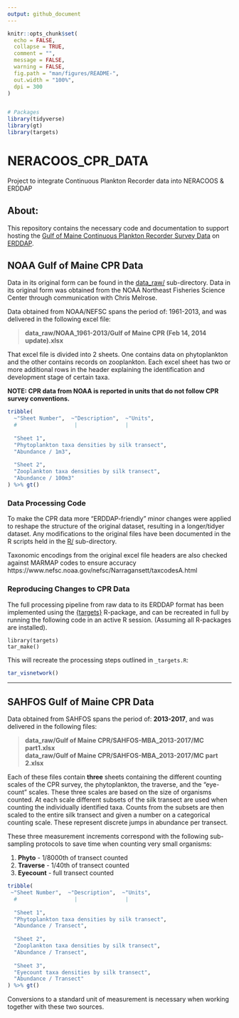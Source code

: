 ```yaml
---
output: github_document
---
```


<!-- README.md is generated from README.Rmd. Please edit that file -->

```r
knitr::opts_chunk$set(
  echo = FALSE,
  collapse = TRUE,
  comment = "",
  message = FALSE,
  warning = FALSE,
  fig.path = "man/figures/README-",
  out.width = "100%", 
  dpi = 300
)


# Packages
library(tidyverse)
library(gt)
library(targets)
```


# NERACOOS_CPR_DATA

Project to integrate Continuous Plankton Recorder data into NERACOOS & ERDDAP


## About:

This repository contains the necessary code and documentation to support hosting the [Gulf of Maine Continuous Plankton Recorder Survey Data](https://www.fisheries.noaa.gov/feature-story/long-running-plankton-survey-resume-gulf-maine) on [ERDDAP](http://ismn.erddap.neracoos.org/erddap/info/index.html?page=1&itemsPerPage=1000).


## NOAA Gulf of Maine CPR Data

Data in its original form can be found in the [data_raw/](www.github.com/gulfofmaine/continuous_plankton_recorder/data_raw) sub-directory. Data in its original form was obtained from the NOAA Northeast Fisheries Science Center through communication with Chris Melrose. 

Data obtained from NOAA/NEFSC spans the period of: 1961-2013, and was delivered in the following excel file:

> **data_raw/NOAA_1961-2013/Gulf of Maine CPR (Feb 14, 2014 update).xlsx**

That excel file is divided into 2 sheets. One contains data on phytoplankton and the other contains records on zooplankton. Each excel sheet has two or more additional rows in the header explaining the identification and development stage of certain taxa. 

**NOTE: CPR data from NOAA is reported in units that do not follow CPR survey conventions.**

```r
tribble(
  ~"Sheet Number",  ~"Description",  ~"Units",
  #                  |               |        
  
  "Sheet 1",  
  "Phytoplankton taxa densities by silk transect",
  "Abundance / 1m3",
  
  "Sheet 2", 
  "Zooplankton taxa densities by silk transect",
  "Abundance / 100m3"
) %>% gt()
```



### Data Processing Code

To make the CPR data more "ERDDAP-friendly" minor changes were applied to reshape the structure of the original dataset, resulting in a longer/tidyer dataset. Any modifications to the original files have been documented in the R scripts held in the [R/](www.github.com/gulfofmaine/R) sub-directory. 

Taxonomic encodings from the original excel file headers are also checked against MARMAP codes to ensure accuracy https://www.nefsc.noaa.gov/nefsc/Narragansett/taxcodesA.html


### Reproducing Changes to CPR Data

The full processing pipeline from raw data to its ERDDAP format has been implemented using the [{targets}](https://docs.ropensci.org/targets/) R-package, and can be recreated in full by running the following code in an active R session. (Assuming all R-packages are installed). 

```
library(targets)
tar_make()
```

This will recreate the processing steps outlined in `_targets.R`:

```r
tar_visnetwork()
```


---

## SAHFOS Gulf of Maine CPR Data

Data obtained from SAHFOS spans the period of: **2013-2017**, and was delivered in the following files:

> **data_raw/Gulf of Maine CPR/SAHFOS-MBA_2013-2017/MC part1.xlsx**      
> **data_raw/Gulf of Maine CPR/SAHFOS-MBA_2013-2017/MC part 2.xlsx**

Each of these files contain **three** sheets containing the different counting scales of the CPR survey, the phytoplankton, the traverse, and the "eye-count" scales. These three scales are based on the size of organisms counted. At each scale different subsets of the silk transect are used when counting the individually identified taxa. Counts from the subsets are then scaled to the entire silk transect and given a number on a categorical counting scale. These represent discrete jumps in abundance per transect.

These three measurement increments correspond with the following sub-sampling protocols to save time when counting very small organisms:

1.  **Phyto** - 1/8000th of transect counted\
2.  **Traverse** - 1/40th of transect counted\
3.  **Eyecount** - full transect counted

```r
tribble(
 ~"Sheet Number",  ~"Description",  ~"Units",
  #                  |               |        
  
  "Sheet 1",  
  "Phytoplankton taxa densities by silk transect",
  "Abundance / Transect",
  
  "Sheet 2", 
  "Zooplankton taxa densities by silk transect",
  "Abundance / Transect",
 
  "Sheet 3", 
  "Eyecount taxa densities by silk transect",
  "Abundance / Transect"
) %>% gt()
```

Conversions to a standard unit of measurement is necessary when working together with these two sources.
